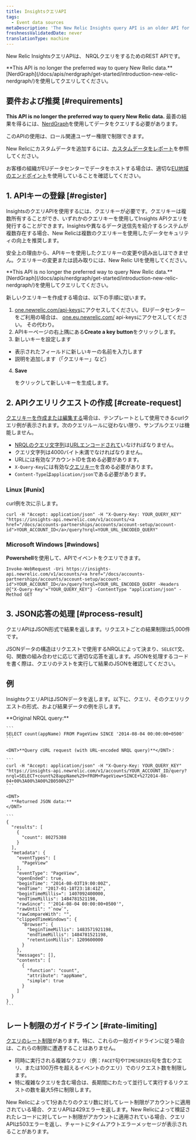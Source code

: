 ```yaml
---
title: InsightsクエリAPI
tags:
  - Event data sources
metaDescription: 'The New Relic Insights query API is an older API for querying data: now we recommend NerdGraph for querying'
freshnessValidatedDate: never
translationType: machine
---
```


New Relic InsightsクエリAPIは、 NRQLクエリをするためのREST APIです。

<Callout variant="tip">
  <DNT>**This API is no longer the preferred way to query New Relic data.**</DNT> [NerdGraph](/docs/apis/nerdgraph/get-started/introduction-new-relic-nerdgraph/)を使用してクエリしてください。
</Callout>

## 要件および推奨 [#requirements]

<DNT>**This API is no longer the preferred way to query New Relic data.**</DNT> 最善の結果を得るには、[NerdGraph](/docs/apis/nerdgraph/get-started/introduction-new-relic-nerdgraph)を使用してデータをクエリする必要があります。

このAPIの使用は、ロール関連ユーザー権限で制限できます。

New Relicにカスタムデータを追加するには、[カスタムデータをレポート](/docs/data-apis/custom-data/get-custom-data-from-any-source)を参照してください。

お客様の組織がEUデータセンターでデータをホストする場合は、適切な[EU地域のエンドポイント](/docs/using-new-relic/welcome-new-relic/getting-started/introduction-eu-region-data-center#endpoints)を使用していることを確認してください。

## 1. APIキーの登録 [#register]

InsightsのクエリAPIを使用するには、クエリキーが必要です。クエリキーは複数所有することができ、いずれかのクエリキーを使用してInsights APIクエリを発行することができます。Insightsや異なるデータ送信先を紹介するシステムが複数存在する場合、New Relicは複数のクエリキーを使用したデータセキュリティの向上を推奨します。

安全上の理由から、APIキーを使用したクエリキーの変更や読み出しはできません。クエリキーの変更または読み取りには、New Relic UIを使用してください。

<Callout variant="tip">
  <DNT>**This API is no longer the preferred way to query New Relic data.**</DNT> [NerdGraph](/docs/apis/nerdgraph/get-started/introduction-new-relic-nerdgraph/)を使用してクエリしてください。
</Callout>

新しいクエリキーを作成する場合は、以下の手順に従います。

1. [one.newrelic.com/api-keys](https://one.newrelic.com/api-keys)にアクセスしてください。 EUデータセンターをご利用の場合は、 [one.eu.newrelic.com/](https://one.eu.newrelic.com/api-keys) api-keysにアクセスしてください。 その代わり。
2. APIキーページの右上隅にある<DNT>**Create a key button**</DNT>をクリックします。
3. 新しいキーを設定します

* 表示されたフィールドに新しいキーの名前を入力します
* 説明を追加します（「クエリキー」など）

4. <DNT>**Save**</DNT>

   をクリックして新しいキーを生成します。

## 2. APIクエリリクエストの作成 [#create-request]

[クエリキーを作成または編集する](#register)場合は、テンプレートとして使用できるcurlクエリ例が表示されます。次のクエリルールに従わない限り、サンプルクエリは機能しません。

* [NRQLのクエリ文字列](/docs/insights/nrql-new-relic-query-language/using-nrql/introduction-nrql)は[URLエンコードされて](http://www.w3schools.com/tags/ref_urlencode.asp)いなければなりません。
* クエリ文字列は4000バイト未満でなければなりません。
* URLには有効なアカウントIDを含める必要があります。
* `X-Query-Key`には有効な[クエリキー](#register)を含める必要があります。
* `Content-Type`は`application/json`である必要があります。

### Linux [#unix]

curl例を次に示します。

```
curl -H "Accept: application/json" -H "X-Query-Key: YOUR_QUERY_KEY" "https://insights-api.newrelic.com/v1/accounts/<a href="/docs/accounts-partnerships/accounts/account-setup/account-id">YOUR_ACCOUNT_ID</a>/query?nrql=YOUR_URL_ENCODED_QUERY"
```

### Microsoft Windows [#windows]

<DNT>**Powershell**</DNT>を使用して、APIでイベントをクエリできます。

```
Invoke-WebRequest -Uri https://insights-api.newrelic.com/v1/accounts/<a href="/docs/accounts-partnerships/accounts/account-setup/account-id">YOUR_ACCOUNT_ID</a>/query?nrql=YOUR_URL_ENCODED_QUERY -Headers @{"X-Query-Key"="YOUR_QUERY_KEY"} -ContentType "application/json" -Method GET
```

## 3. JSON応答の処理 [#process-result]

クエリAPIはJSON形式で結果を返します。リクエストごとの結果制限は5,000件です。

JSONデータの構造はリクエストで使用するNRQLによって決まり、`SELECT`文、句、関数の組み合わせに応じて適切な応答を返します。JSONを処理するコードを書く際は、クエリのテストを実行して結果のJSONを確認してください。

## 例

InsightsクエリAPIはJSONデータを返します。以下に、クエリ、そのクエリリクエストの形式、および結果データの例を示します。

<CollapserGroup>
  <Collapser title="クエリ、クエリAPIリクエスト、結果データ">
    <DNT>
      **Original NRQL query:**
    </DNT>

    ```
    SELECT count(appName) FROM PageView SINCE '2014-08-04 00:00:00+0500'
    ```

    <DNT>**Query cURL request (with URL-encoded NRQL query)**</DNT>：

    ```
    curl -H "Accept: application/json" -H "X-Query-Key: YOUR_QUERY_KEY" "https://insights-api.newrelic.com/v1/accounts/YOUR_ACCOUNT_ID/query?nrql=SELECT+count%28appName%29+FROM+PageView+SINCE+%272014-08-04+00%3A00%3A00%2B0500%27"
    ```

    <DNT>
      **Returned JSON data:**
    </DNT>

    ```
    {
      "results": [
        {
          "count": 80275388
        }
      ],
      "metadata": {
        "eventTypes": [
          "PageView"
        ],
        "eventType": "PageView",
        "openEnded": true,
        "beginTime": "2014-08-03T19:00:00Z",
        "endTime": "2017-01-18T23:18:41Z",
        "beginTimeMillis=": 1407092400000,
        "endTimeMillis": 1484781521198,
        "rawSince": "'2014-08-04 00:00:00+0500'",
        "rawUntil": "`now`",
        "rawCompareWith": "",
        "clippedTimeWindows": {
          "Browser": {
            "beginTimeMillis": 1483571921198,
            "endTimeMillis": 1484781521198,
            "retentionMillis": 1209600000
          }
        },
        "messages": [],
        "contents": [
          {
            "function": "count",
            "attribute": "appName",
            "simple": true
          }
        ]
      }
    }
    ```
  </Collapser>
</CollapserGroup>

## レート制限のガイドライン [#rate-limiting]

[クエリのレート制限](/docs/query-your-data/nrql-new-relic-query-language/get-started/rate-limits-nrql-queries/)があります。特に、これらの一般ガイドラインに従う場合は、これらの制限に遭遇することはありません。

* 同時に実行される複雑なクエリ（例：`FACET`句や`TIMESERIES`句を含むクエリ、または100万件を超えるイベントのクエリ）でのリクエスト数を制限します。
* 特に複雑なクエリを含む場合は、長期間にわたって並行して実行するリクエストの数を最大5件に制限します。

New Relicによって1分あたりのクエリ数に対してレート制限がアカウントに適用されている場合、クエリAPIは429エラーを返します。New Relicによって検証されたレコードに対してレート制限がアカウントに適用されている場合、クエリAPIは503エラーを返し、チャートにタイムアウトエラーメッセージが表示されることがあります。